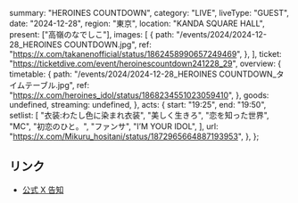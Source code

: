  summary: "HEROINES COUNTDOWN",
  category: "LIVE",
  liveType: "GUEST",
  date: "2024-12-28",
  region: "東京",
  location: "KANDA SQUARE HALL",
  present: ["高嶺のなでしこ"],
  images: [
    {
      path: "/events/2024/2024-12-28_HEROINES COUNTDOWN.jpg",
      ref: "https://x.com/takanenofficial/status/1862458990657249469",
    },
  ],
  ticket: "https://ticketdive.com/event/heroinescountdown241228_29",
  overview: {
    timetable: {
      path: "/events/2024/2024-12-28_HEROINES COUNTDOWN_タイムテーブル.jpg",
      ref: "https://x.com/heroines_idol/status/1868234551023059410",
    },
    goods: undefined,
    streaming: undefined,
  },
  acts: {
    start: "19:25",
    end: "19:50",
    setlist: [
      "衣装:わたし色に染まれ衣装",
      "美しく生きろ",
      "恋を知った世界",
      "MC",
      "初恋のひと。",
      "ファンサ",
      "I’M YOUR IDOL",
    ],
    url: "https://x.com/Mikuru_hositani/status/1872965664887193953",
  },
};

## リンク

- [公式 X 告知](https://x.com/takanenofficial/status/1862458990657249469)
